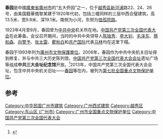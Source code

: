{{文物保護單位
|名稱 = 春园
|圖片 = Guangzhou Chunyuan 2013.12.15 16-26-58.jpg
|市/縣名 = 廣州市
|省名 = 廣東省
|所在 = [[廣州市|廣州市]][[越秀區|越秀區]]
|分類 = 近現代重要史跡及代表性建築
|時代 = 民國
|編號 = 
|登錄 = 
}}
'''春园'''是中國[[廣東省|廣東省]][[廣州市|廣州市]]的“五大侨园”之一，位于[[越秀區|越秀區]][[新河浦|新河浦]]路22、24、26号，由美国籍華僑黎某建于1920年代初，包括三幢同样的三层中西合璧建筑，高13.5米、宽9.8米、深19.1米。南侧为小河，东侧为[[恤孤院路|恤孤院路]]。

1923年4月至9月，春园曾为[[中共中央|中共中央]]机关所在地。[[中国共产党第三次全国代表大会|中国共产党第三次全国代表大会]]在此筹备。会议召开期间，当时的中共中央领导人[[陈独秀|陈独秀]]、[[李大钊|李大钊]]、[[毛泽东|毛泽东]]、[[蔡和森|蔡和森]]、[[向警予|向警予]]、[[张太雷|张太雷]]、[[瞿秋白|瞿秋白]]和[[共产国际|共产国际]]代表[[马林|马林]]均在这里下榻。

春园于1993年列为[[廣州市文物保護單位|廣州市文物保護單位]]。2006年，春园作为中共中央机关旧址得到修复，并与中共三大历史陈列馆、[[中国共产党第三次全国代表大会会址|中国共产党第三次全国代表大会会址]]遗址广场等组成'''中共三大会址纪念馆'''开放。<ref>{{Cite web |url=http://space.tv.cctv.com/podcast/zhonggongsanda |title=中共三大会址纪念馆简介 |accessdate=2013-12-15 |archive-date=2013-12-15 |archive-url=https://web.archive.org/web/20131215162330/http://space.tv.cctv.com/podcast/zhonggongsanda |dead-url=no }}</ref>2013年，中国共产党第三次全国代表大会会址，包含中共中央机关旧址——[[春园|春园]]等在内，被列为[[第七批全国重点文物保护单位|第七批全国重点文物保护单位]]。

==参考==
{{reflist}}
[[Category:中华民国广州市建筑|Category:中华民国广州市建筑]]
[[Category:广州西式建筑|Category:广州西式建筑]]
[[Category:越秀区|Category:越秀区]]
[[Category:东山区_(广州市)|Category:东山区 (广州市)]]
[[Category:广州市全国重点文物保护单位|Category:广州市全国重点文物保护单位]]
[[Category:中国共产党第三次全国代表大会|Category:中国共产党第三次全国代表大会]]
{{五大侨园}}
{{广东全国重点文物保护单位}}